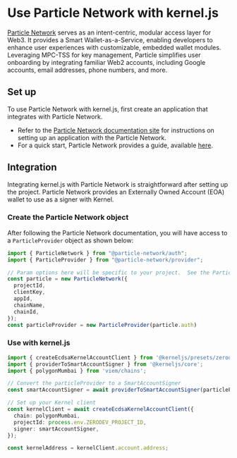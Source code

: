 # Use Particle Network with kernel.js

[Particle Network](https://particle.network/) serves as an intent-centric, modular access layer for Web3. It provides a Smart Wallet-as-a-Service, enabling developers to enhance user experiences with customizable, embedded wallet modules. Leveraging MPC-TSS for key management, Particle simplifies user onboarding by integrating familiar Web2 accounts, including Google accounts, email addresses, phone numbers, and more.

## Set up

To use Particle Network with kernel.js, first create an application that integrates with Particle Network.

- Refer to the [Particle Network documentation site](https://docs.particle.network/) for instructions on setting up an application with the Particle Network.
- For a quick start, Particle Network provides a guide, available [here](https://docs.particle.network/getting-started/get-started).

## Integration
Integrating kernel.js with Particle Network is straightforward after setting up the project. Particle Network provides an Externally Owned Account (EOA) wallet to use as a signer with Kernel.

### Create the Particle Network object
After following the Particle Network documentation, you will have access to a `ParticleProvider` object as shown below:

```typescript
import { ParticleNetwork } from "@particle-network/auth";
import { ParticleProvider } from "@particle-network/provider";

// Param options here will be specific to your project.  See the Particle docs for more info.
const particle = new ParticleNetwork({
  projectId,
  clientKey,
  appId,
  chainName,
  chainId,
});
const particleProvider = new ParticleProvider(particle.auth)
```

### Use with kernel.js

```typescript
import { createEcdsaKernelAccountClient } from '@kerneljs/presets/zerodev';
import { providerToSmartAccountSigner } from '@kerneljs/core';
import { polygonMumbai } from 'viem/chains';

// Convert the particleProvider to a SmartAccountSigner
const smartAccountSigner = await providerToSmartAccountSigner(particleProvider);

// Set up your Kernel client
const kernelClient = await createEcdsaKernelAccountClient({
  chain: polygonMumbai,
  projectId: process.env.ZERODEV_PROJECT_ID,
  signer: smartAccountSigner,
});

const kernelAddress = kernelClient.account.address;
```
